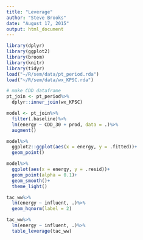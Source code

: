 ```yaml
---
title: "Leverage"
author: "Steve Brooks"
date: "August 17, 2015"
output: html_document
---
```

```r
library(dplyr)
library(ggplot2)
library(broom)
library(knitr)
library(tidyr)
load("~/R/sem/data/pt_period.rda")
load("~/R/sem/data/wx_KPSC.rda")

# make CDD dataframe
pt_join <- pt_period%>%
  dplyr::inner_join(wx_KPSC)
```


```r

model <- pt_join%>%
  filter(.baseline)%>%
  lm(energy ~ CDD_30 + prod, data = .)%>%
  augment()

model%>%
  ggplot2::ggplot(aes(x = energy, y = .fitted))+
  geom_point()

model%>%
  ggplot(aes(x = energy, y = .resid))+
  geom_point(alpha = 0.1)+
  geom_smooth()+
  theme_light()

```

```r
tac_ww%>%
  lm(energy ~ influent, .)%>%
  geom_hqnorm(label = 2)

```

```r
tac_ww%>%
  lm(energy ~ influent, .)%>%
  table_leverage(tac_ww)
```

